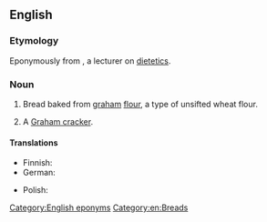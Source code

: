 ==English==
{{wikipedia}}

===Etymology===
Eponymously from {{w|Sylvester Graham}}, a lecturer on [[dietetics]].

===Noun===
{{en-noun|~}}

# Bread baked from [[graham]] [[flour]], a type of unsifted wheat flour.
# {{lb|en|US|regional}} A [[Graham cracker]].

====Translations====
{{trans-top|bread baked of graham flour}}
* Finnish: {{t|fi|grahamleipä}}
* German: {{t|de|Grahambrot|n}}
{{trans-mid}}
* Polish: {{t+|pl|graham|m}}
{{trans-bottom}}

{{trans-see|Graham cracker|graham cracker}}

[[Category:English eponyms]]
[[Category:en:Breads]]